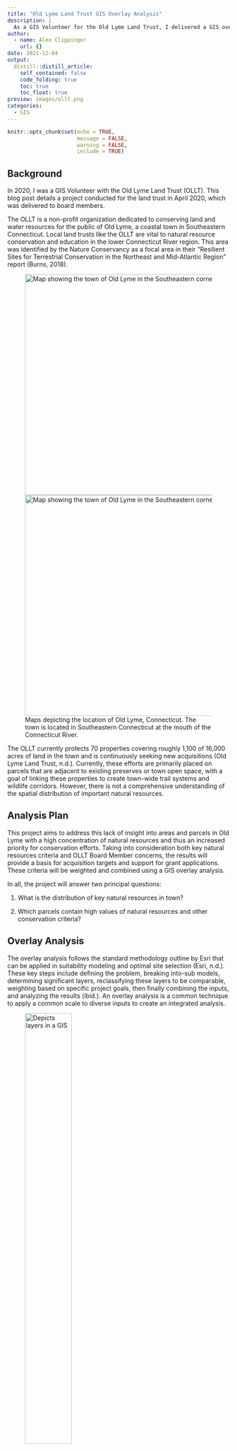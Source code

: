 ```yaml
---
title: "Old Lyme Land Trust GIS Overlay Analysis"
description: |
  As a GIS Volunteer for the Old Lyme Land Trust, I delivered a GIS overlay analysis that identified properties with high natural resource value in order to assist with conservation acquisition targets.
author:
  - name: Alex Clippinger
    url: {}
date: 2021-12-04
output:
  distill::distill_article:
    self_contained: false
    code_folding: true
    toc: true              
    toc_float: true
preview: images/ollt.png
categories: 
  - GIS
---
```



```r
knitr::opts_chunk$set(echo = TRUE,
                      message = FALSE, 
                      warning = FALSE, 
                      include = TRUE)
```

## Background

In 2020, I was a GIS Volunteer with the Old Lyme Land Trust (OLLT). This blog post details a project conducted for the land trust in April 2020, which was delivered to board members.

The OLLT is a non-profit organization dedicated to conserving land and water resources for the public of Old Lyme, a coastal town in Southeastern Connecticut. Local land trusts like the OLLT are vital to natural resource conservation and education in the lower Connecticut River region. This area was identified by the Nature Conservancy as a focal area in their “Resilient Sites for Terrestrial Conservation in the Northeast and Mid-Atlantic Region” report (Burns, 2018).

<figure>
  <img src="./images/Map1.png" alt="Map showing the town of Old Lyme in the Southeastern corner of Connecticut" style="height: 500px; width:706px;"/>
  <img src="./images/Map2.png" alt="Map showing the town of Old Lyme in the Southeastern corner of Connecticut" style="height: 500px; width:706px;"/>
    <figcaption>
Maps depicting the location of Old Lyme, Connecticut. The town is located in Southeastern Connecticut at the mouth of the Connecticut River.
    </figcaption>
</figure>

The OLLT currently protects 70 properties covering roughly 1,100 of 16,000 acres of land in the town and is continuously seeking new acquisitions (Old Lyme Land Trust, n.d.). Currently, these efforts are primarily placed on parcels that are adjacent to existing preserves or town open space, with a goal of linking these properties to create town-wide trail systems and wildlife corridors. However, there is not a comprehensive understanding of the spatial distribution of important natural resources.

## Analysis Plan

This project aims to address this lack of insight into areas and parcels in Old Lyme with a high concentration of natural resources and thus an increased priority for conservation efforts. Taking into consideration both key natural resources criteria and OLLT Board Member concerns, the results will provide a basis for acquisition targets and support for grant applications. These criteria will be weighted and combined using a GIS overlay analysis. 

In all, the project will answer two principal questions:

1. What is the distribution of key natural resources in town?

2. Which parcels contain high values of natural resources and other conservation criteria?

## Overlay Analysis

The overlay analysis follows the standard methodology outline by Esri that can be applied in suitability modeling and optimal site selection (Esri, n.d.). These key steps include defining the problem, breaking into-sub models, determining significant layers, reclassifying these layers to be comparable, weighting based on specific project goals, then finally combining the inputs, and analyzing the results (ibid.). An overlay analysis is a common technique to apply a common scale to diverse inputs to create an integrated analysis.

<figure>
  <img src="./images/gis_layers.png" alt="Depicts layers in a GIS" style="width:50%">
  <img src="./images/cellvalues.png" alt="Example of adding cell values based on location" style="width:50%">
</figure>

Table 1 summarizes the sub-models, data layers, initial data types, and weights used for this analysis. Using this approach, each parcel will receive a value between 0 and 12 representing prioritization level for conservation and targeting by the land trust. The sub-models were devised by referencing the Lower CT River and Coastal Region Land Trust Exchange’s (LTE) Natural Resource Based Strategic Conservation Plan, which is a similar regional model focusing on large-scale corridor connectivity, and supported by direct feedback from OLLT Board Members.

<figure>
  <img src="./images/Table1.png" alt="Depicts layers in a GIS" style="width:100%">
</figure>

The input layers are displayed below:

<figure>
  <img src="./images/input layers 2x5_03.png" alt="Depicts layers in a GIS" style="width:100%">
</figure>

## Results

The raster layer representing the weighted matrix of natural resource criteria is seen in Map 3. The largest concentration of natural resources is in coastal and riparian zones of the Connecticut River, as well as marshy wetlands surrounding the Lieutenant and Black Hall rivers. The large forest areas in the central and North-East parts of the town also have high values. Map 4 shows the results of the parcel prioritization. Parcels in the areas listed above are of the highest conservation importance. However, some larger parcels and those close to existing Land Trust property have received a boosted focus. Notably, the large properties adjacent to the Upper Three Mile River preserve are identified as important targets. These properties are known priorities for the OLLT to complete the linkage of preserve property in that area.

Table 2 lists the highest valued parcels for conservation. All these properties are in coastal or riparian zones, with the highest concentration at the inlet of the Lieutenant River. It is quite notable that 75% of the top 20 properties are already owned and protected by the Town of Old Lyme, State of Connecticut, Old Lyme Land Trust, or Nature Conservancy, with an impressive 30% protected by the OLLT.
